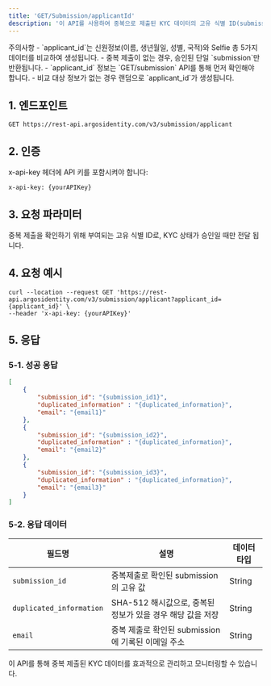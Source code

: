 ```yaml
---
title: 'GET/Submission/applicantId'
description: '이 API를 사용하여 중복으로 제출된 KYC 데이터의 고유 식별 ID(submission_id)와 이메일을 조회할 수 있습니다. 중복 제출은 이름, 생년월일, 국적, 성별, 얼굴이 동일한 경우로 판단됩니다.'
---
```

<Warning>
주의사항
- `applicant_id`는 신원정보(이름, 생년월일, 성별, 국적)와 Selfie 총 5가지 데이터를 비교하여 생성됩니다.
- 중복 제출이 없는 경우, 승인된 단일 `submission`만 반환됩니다.
-  `applicant_id` 정보는 `GET/submission` API를 통해 먼저 확인해야 합니다.
- 비교 대상 정보가 없는 경우 랜덤으로 `applicant_id`가 생성됩니다.
</Warning>

## 1. 엔드포인트

```text GET/Submission/applicantId
GET https://rest-api.argosidentity.com/v3/submission/applicant
```
## 2. 인증

x-api-key 헤더에 API 키를 포함시켜야 합니다:

```text x-api-key
x-api-key: {yourAPIKey}
```

## 3. 요청 파라미터

<ResponseField name="applicant_id" type="string" required="true">
  중복 제출을 확인하기 위해 부여되는 고유 식별 ID로, KYC 상태가 승인일 때만 전달 됩니다.
</ResponseField>


## 4. 요청 예시

```curl GET/Submission/applicantId
curl --location --request GET 'https://rest-api.argosidentity.com/v3/submission/applicant?applicant_id={applicant_id}' \
--header 'x-api-key: {yourAPIKey}'
```

## 5. 응답

### 5-1. 성공 응답
```json result.json
[
    {
        "submission_id": "{submission_id1}",
        "duplicated_information" : "{duplicated_information}",
        "email": "{email1}"
    },
    {
        "submission_id": "{submission_id2}",
        "duplicated_information" : "{duplicated_information}",
        "email": "{email2}"
    },
    {
        "submission_id": "{submission_id3}",
        "duplicated_information" : "{duplicated_information}",
        "email": "{email3}"
    }
]
```

### 5-2. 응답 데이터
| 필드명                        | 설명                                                        | 데이터 타입         |
|-------------------------------|-----------------------------------------------------------|---------------------|
| `submission_id`               | 중복제출로 확인된 submission의 고유 값             | String              |
| `duplicated_information`      | SHA-512 해시값으로, 중복된 정보가 있을 경우 해당 값을 저장    | String             |
| `email`                       | 중복 제출로 확인된 submission에 기록된 이메일 주소               | String           |


이 API를 통해 중복 제출된 KYC 데이터를 효과적으로 관리하고 모니터링할 수 있습니다.